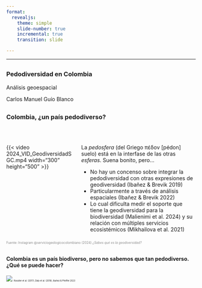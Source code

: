 ```yaml
---
format: 
  revealjs:
    theme: simple
    slide-number: true
    incremental: true
    transition: slide

---
```


---

##
::: {.center}

### Pedodiversidad en Colombia

Análisis geoespacial

::: aside
Carlos Manuel Guío Blanco
:::

:::


## {.smaller}
### Colombia, ¿un país pedodiverso? 

<br>  

:::: {.columns}

::: {.column width="35%"}
{{< video 2024_VID_GeodiversidadSGC.mp4 width="300" height="500" >}}
:::

::: {.column width="60%"}

La *pedosfera* (del Griego πέδον [pédon] suelo) está en la interfase de las otras *esferas*. Suena bonito, pero...

- No hay un concenso sobre integrar la pedodiversidad con otras expresiones de geodiversidad (Ibañez & Brevik 2019)
- Particularmente a través de análisis espaciales (Ibañez & Brevik 2022)
- Lo cual dificulta medir el soporte que tiene la geodiversidad para la biodiversidad (Malienimi et al. 2024) y su relación con múltiples servicios ecosistémicos (Mikhailova et al. 2021)


:::

::::

::: {.footer-left style="font-size:0.6em; color:#888"}
Fuente: Instagram @serviciogeologicocolombiano (2024) *¿Sabes qué es la geodiversidad?* 
:::


## {.samller}
#### Colombia es un país biodiverso, pero no sabemos que tan pedodiverso. ¿Qué se puede hacer?

![](250430_PRESENTACION1_Metodos-01.png)
<span style="font-size:0.4em">Rossiter et al. (2017), Daly et al. (2018), Ibañez & Pfeiffer 2023</span>





